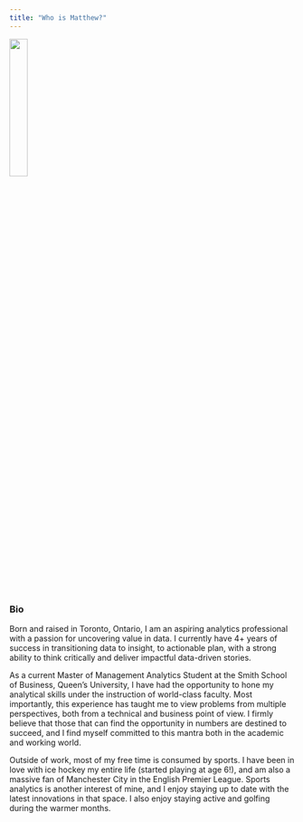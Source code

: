 ```yaml
---
title: "Who is Matthew?"
---
```

<img src="files/pic.jpg" style="width:25%">

### Bio
Born and raised in Toronto, Ontario, I am an aspiring analytics professional with a passion for uncovering value in data. I currently have 4+ years of success in transitioning data to insight, to actionable plan, with a strong ability to think critically and deliver impactful data-driven stories. 

As a current Master of Management Analytics Student at the Smith School of Business, Queen's University, I have had the opportunity to hone my analytical skills under the instruction of world-class faculty. Most importantly, this experience has taught me to view problems from multiple perspectives, both from a technical and business point of view. I firmly believe that those that can find the opportunity in numbers are destined to succeed, and I find myself committed to this mantra both in the academic and working world.

Outside of work, most of my free time is consumed by sports. I have been in love with ice hockey my entire life (started playing at age 6!), and am also a massive fan of Manchester City in the English Premier League. Sports analytics is another interest of mine, and I enjoy staying up to date with the latest innovations in that space. I also enjoy staying active and golfing during the warmer months.
